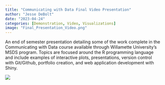 ```yaml
---
title: "Communicating with Data Final Video Presentation"
author: "Jesse DeBolt"
date: "2023-04-24"
categories: [Demonstration, Video, Visualizations]
image: "Final_Presentation_Video.png"
---
```

An end of semester presentation detailing some of the work complete in the Communicating with Data course available through Willamette University's MSDS program. Topics are focused around the R programming language and include examples of interactive plots, presentations, version control with Git/Github, portfolio creation, and web application development with Shiny.

[![](Final_Presentation_Video.png)](https://youtu.be/Mi6_NRsHahU)